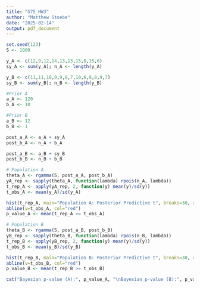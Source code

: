 ```yaml
---
title: "575_HW3"
author: "Matthew Stoebe"
date: "2025-02-14"
output: pdf_document
---
```


```r
set.seed(123)
S <- 1000

y_A <- c(12,9,12,14,13,13,15,8,15,6)
sy_A <- sum(y_A); n_A <- length(y_A)

y_B <- c(11,11,10,9,9,8,7,10,6,8,8,9,7)
sy_B <- sum(y_B); n_B <- length(y_B)

#Prior A
a_A <- 120
b_A <- 10

#Prior B
a_B <- 12
b_B <- 1

post_a_A <- a_A + sy_A
post_b_A <- n_A + b_A

post_a_B <- a_B + sy_B
post_b_B <- n_B + b_B

# Population A
theta_A <- rgamma(S, post_a_A, post_b_A)
yA_rep <- sapply(theta_A, function(lambda) rpois(n_A, lambda))
t_rep_A <- apply(yA_rep, 2, function(y) mean(y)/sd(y))
t_obs_A <- mean(y_A)/sd(y_A)

hist(t_rep_A, main="Population A: Posterior Predictive t", breaks=30, xlab="t")
abline(v=t_obs_A, col="red")
p_value_A <- mean(t_rep_A >= t_obs_A)

# Population B
theta_B <- rgamma(S, post_a_B, post_b_B)
yB_rep <- sapply(theta_B, function(lambda) rpois(n_B, lambda))
t_rep_B <- apply(yB_rep, 2, function(y) mean(y)/sd(y))
t_obs_B <- mean(y_B)/sd(y_B)

hist(t_rep_B, main="Population B: Posterior Predictive t", breaks=30, xlab="t")
abline(v=t_obs_B, col="red")
p_value_B <- mean(t_rep_B >= t_obs_B)

cat("Bayesian p-value (A):", p_value_A, "\nBayesian p-value (B):", p_value_B)
```